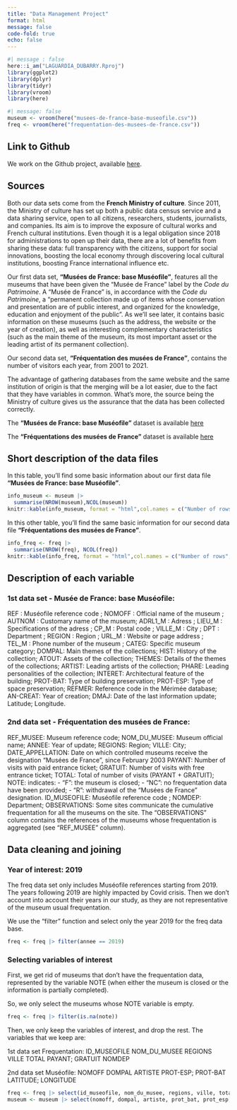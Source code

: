 ```yaml
---
title: "Data Management Project"
format: html
message: false
code-fold: true
echo: false
---
```


```r
#| message : false 
here::i_am("LAGUARDIA_DUBARRY.Rproj")
library(ggplot2)
library(dplyr)
library(tidyr)
library(vroom)
library(here)
```

```r
#| message: false
museum <- vroom(here("musees-de-france-base-museofile.csv"))
freq <- vroom(here("frequentation-des-musees-de-france.csv"))
```

## Link to Github

We work on the Github project, available [here](https://github.com/luciledubarry/LAGUARDIA_DUBARRY.git).

## Sources

Both our data sets come from the **French Ministry of culture**. Since 2011, the Ministry of culture has set up both a public data census service and a data sharing service, open to all citizens, researchers, students, journalists, and companies. Its aim is to improve the exposure of cultural works and French cultural institutions. Even though it is a legal obligation since 2018 for administrations to open up their data, there are a lot of benefits from sharing these data: full transparency with the citizens, support for social innovations, boosting the local economy through discovering local cultural institutions, boosting France international influence etc.

Our first data set, **"Musées de France: base Muséofile"**, features all the museums that have been given the "Musée de France" label by the *Code du Patrimoine*. A "Musée de France" is, in accordance with the *Code du Patrimoine*, a "permanent collection made up of items whose conservation and presentation are of public interest, and organized for the knowledge, education and enjoyment of the public". As we'll see later, it contains basic information on these museums (such as the address, the website or the year of creation), as well as interesting complementary characteristics (such as the main theme of the museum, its most important asset or the leading artist of its permanent collection).

Our second data set, **"Fréquentation des musées de France"**, contains the number of visitors each year, from 2001 to 2021.

The advantage of gathering databases from the same website and the same institution of origin is that the merging will be a lot easier, due to the fact that they have variables in common. What's more, the source being the Ministry of culture gives us the assurance that the data has been collected correctly.

The **"Musées de France: base Muséofile"** dataset is available [here](https://www.data.gouv.fr/fr/datasets/musees-de-france-base-museofile/#/resources)

The **"Fréquentations des musées de France"** dataset is available [here](https://www.data.gouv.fr/fr/datasets/frequentation-des-musees-de-france-1/#/resources)

## Short description of the data files

In this table, you'll find some basic information about our first data file **"Musées de France: base Muséofile"**.

```r
info_museum <- museum |>
  summarise(NROW(museum),NCOL(museum))
knitr::kable(info_museum, format = "html",col.names = c("Number of rows (number of museums","Number of columns (characteristics)"))
```
In this other table, you'll find the same basic information for our second data file **"Fréquentations des musées de France"**.
```r
info_freq <- freq |>
  summarise(NROW(freq), NCOL(freq))
knitr::kable(info_freq, format = "html",col.names = c("Number of rows", "Number of columns"))
```

## Description of each variable

### 1st data set - Musée de France: base Muséofile:
REF : Muséofile reference code ; 
NOMOFF : Official name of the museum ; 
AUTNOM : Customary name of the museum;
ADRL1_M : Adress ; 
LIEU_M : Specifications of the adress ; 
CP_M : Postal code ;
VILLE_M : City ; 
DPT : Department ; 
REGION : Region ; 
URL_M : Website or page address ;  
TEL_M : Phone number of the museum ; 
CATEG: Specific museum category; 
DOMPAL: Main themes of the collections; 
HIST: History of the collection; 
ATOUT: Assets of the collection; 
THEMES: Details of the themes  of the collections; 
ARTIST: Leading artists of the collection; 
PHARE: Leading personalities of the collection;
INTERET: Architectural feature of the building;
PROT-BAT: Type of building preservation;
PROT-ESP: Type of space preservation;
REFMER: Reference code in the Mérimée database;
AN-CREAT: Year of creation;
DMAJ: Date of the last information update; Latitude; Longitude.

### 2nd data set - Fréquentation des musées de France:
REF_MUSEE: Museum reference code;
NOM_DU_MUSEE: Museum official name;
ANNEE: Year of update;
REGIONS: Region;
VILLE: City;
DATE_APPELLATION: Date on which controlled museums receive the designation “Musées de France”, since February 2003
PAYANT: Number of visits with paid entrance ticket;
GRATUIT: Number of visits with free entrance ticket;
TOTAL: Total of number of visits (PAYANT + GRATUIT);
NOTE: indicates: 
- "F": the museum is closed; 
- "NC": no frequentation data have been provided; 
- "R": withdrawal of the "Musées de France" designation.
ID_MUSEOFILE: Muséofile reference code ; 
NOMDEP: Department;
OBSERVATIONS: Some sites communicate the cumulative frequentation for all the museums on the site. The "OBSERVATIONS" column contains the references of the museums whose frequentation is aggregated (see "REF_MUSEE" column).

## Data cleaning and joining

### Year of interest: 2019

The freq data set only includes Muséofile references starting from 2019. The years following 2019 are highly impacted by Covid crisis. Then we don't account into account their years in our study, as they are not representative of the museum usual frequentation. 

We use the “filter” function and select only the year 2019 for the freq data base.

```r
freq <- freq |> filter(annee == 2019)
```

### Selecting variables of interest

First, we get rid of museums that don't have the frequentation data, represented by the variable NOTE (when either the museum is closed or the information is partially completed). 

So, we only select the museums whose NOTE variable is empty. 

```r
freq <- freq |> filter(is.na(note))
```

Then, we only keep the variables of interest, and drop the rest. The variables that we keep are:

1st data set Frequentation:
ID_MUSEOFILE
NOM_DU_MUSEE
REGIONS
VILLE
TOTAL
PAYANT; GRATUIT
NOMDEP

2nd data set Muséofile:
NOMOFF
DOMPAL
ARTISTE
PROT-ESP; PROT-BAT
LATITUDE; LONGITUDE

```r
freq <- freq |> select(id_museofile, nom_du_musee, regions, ville, total, payant, gratuit, nomdep)
museum <- museum |> select(nomoff, dompal, artiste, prot_bat, prot_esp, latitude, longitude)
```



